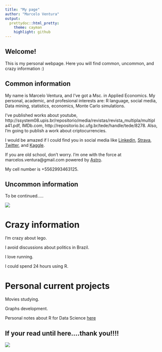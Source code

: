 ```yaml
---
title: "My page"
author: "Marcelo Ventura"
output:
  prettydoc::html_pretty:
    theme: cayman
    highlight: github
---
```



## Welcome!

This is my personal webpage. Here you will find common, uncommon, and crazy information :)

## Common information

My name is Marcelo Ventura, and I've got a Msc. in Applied Economics. My personal, academic, and profesional interests are: R language, social media, Data mining, statistics, economics, Monte Carlo simulations. 

I've published works about youtube, http://ssystem08.upis.br/repositorio/media/revistas/revista_multipla/multipla41.pdf, IMDb.com, http://repositorio.bc.ufg.br/tede/handle/tede/8278. Also, I'm going to publish a work about criptocurrencies. 

I would be amazed if I could find you in social media like [Linkedin]( https://www.linkedin.com/in/marcelo-ventura-8542a9a6/), [Strava]( https://www.strava.com/athletes/19622799), [Twitter]( https://www.twitter.com/marcelosventura), and [Kaggle]( https://www.kaggle.com/marceloventura).

If you are old school, don't worry. I'm one with the force at marcelos.ventura@gmail.com powered by [Astro](www.helloastro.com).

My cell number is +5562993463125.

## Uncommon information

To be continued.....

![](https://media.giphy.com/media/xT5LMWNOjGqJzUfyve/giphy.gif)

# Crazy information

I'm crazy about lego. 

I avoid discussions about politics in Brazil.

I love running.

I could spend 24 hours using R.

# Personal current projects

Movies studying.

Graphs development.

Personal notes about R for Data Science [here](https://marcelo-ventura.github.io/notesonrfds/mynotes.html)


## If your read until here....thank you!!!!

![](https://media.giphy.com/media/OtbZhLpNLxDoc/giphy.gif)
